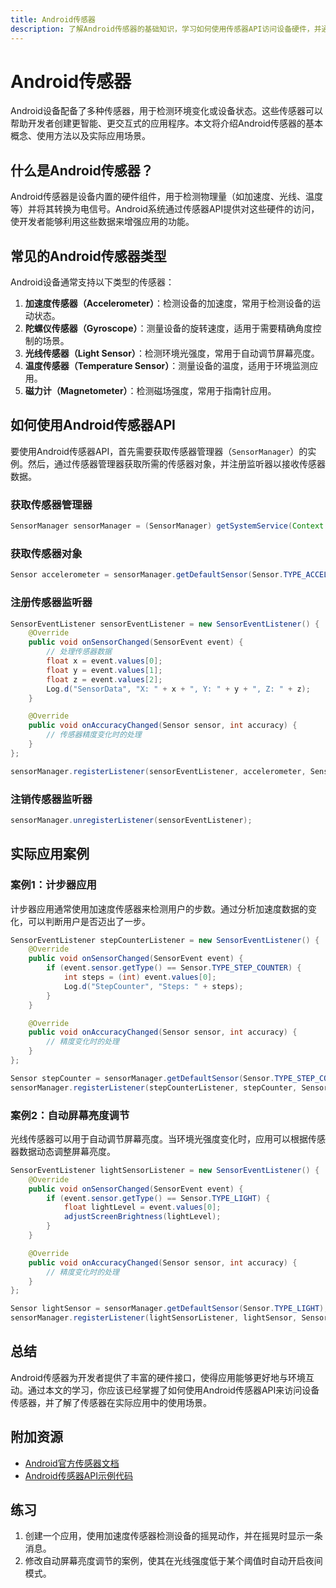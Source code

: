 ```yaml
---
title: Android传感器
description: 了解Android传感器的基础知识，学习如何使用传感器API访问设备硬件，并通过实际案例掌握传感器的应用场景。
---
```


# Android传感器

Android设备配备了多种传感器，用于检测环境变化或设备状态。这些传感器可以帮助开发者创建更智能、更交互式的应用程序。本文将介绍Android传感器的基本概念、使用方法以及实际应用场景。

## 什么是Android传感器？

Android传感器是设备内置的硬件组件，用于检测物理量（如加速度、光线、温度等）并将其转换为电信号。Android系统通过传感器API提供对这些硬件的访问，使开发者能够利用这些数据来增强应用的功能。

## 常见的Android传感器类型

Android设备通常支持以下类型的传感器：

1. **加速度传感器（Accelerometer）**：检测设备的加速度，常用于检测设备的运动状态。
2. **陀螺仪传感器（Gyroscope）**：测量设备的旋转速度，适用于需要精确角度控制的场景。
3. **光线传感器（Light Sensor）**：检测环境光强度，常用于自动调节屏幕亮度。
4. **温度传感器（Temperature Sensor）**：测量设备的温度，适用于环境监测应用。
5. **磁力计（Magnetometer）**：检测磁场强度，常用于指南针应用。

## 如何使用Android传感器API

要使用Android传感器API，首先需要获取传感器管理器（`SensorManager`）的实例。然后，通过传感器管理器获取所需的传感器对象，并注册监听器以接收传感器数据。

### 获取传感器管理器

```java
SensorManager sensorManager = (SensorManager) getSystemService(Context.SENSOR_SERVICE);
```

### 获取传感器对象

```java
Sensor accelerometer = sensorManager.getDefaultSensor(Sensor.TYPE_ACCELEROMETER);
```

### 注册传感器监听器

```java
SensorEventListener sensorEventListener = new SensorEventListener() {
    @Override
    public void onSensorChanged(SensorEvent event) {
        // 处理传感器数据
        float x = event.values[0];
        float y = event.values[1];
        float z = event.values[2];
        Log.d("SensorData", "X: " + x + ", Y: " + y + ", Z: " + z);
    }

    @Override
    public void onAccuracyChanged(Sensor sensor, int accuracy) {
        // 传感器精度变化时的处理
    }
};

sensorManager.registerListener(sensorEventListener, accelerometer, SensorManager.SENSOR_DELAY_NORMAL);
```

### 注销传感器监听器

```java
sensorManager.unregisterListener(sensorEventListener);
```

## 实际应用案例

### 案例1：计步器应用

计步器应用通常使用加速度传感器来检测用户的步数。通过分析加速度数据的变化，可以判断用户是否迈出了一步。

```java
SensorEventListener stepCounterListener = new SensorEventListener() {
    @Override
    public void onSensorChanged(SensorEvent event) {
        if (event.sensor.getType() == Sensor.TYPE_STEP_COUNTER) {
            int steps = (int) event.values[0];
            Log.d("StepCounter", "Steps: " + steps);
        }
    }

    @Override
    public void onAccuracyChanged(Sensor sensor, int accuracy) {
        // 精度变化时的处理
    }
};

Sensor stepCounter = sensorManager.getDefaultSensor(Sensor.TYPE_STEP_COUNTER);
sensorManager.registerListener(stepCounterListener, stepCounter, SensorManager.SENSOR_DELAY_UI);
```

### 案例2：自动屏幕亮度调节

光线传感器可以用于自动调节屏幕亮度。当环境光强度变化时，应用可以根据传感器数据动态调整屏幕亮度。

```java
SensorEventListener lightSensorListener = new SensorEventListener() {
    @Override
    public void onSensorChanged(SensorEvent event) {
        if (event.sensor.getType() == Sensor.TYPE_LIGHT) {
            float lightLevel = event.values[0];
            adjustScreenBrightness(lightLevel);
        }
    }

    @Override
    public void onAccuracyChanged(Sensor sensor, int accuracy) {
        // 精度变化时的处理
    }
};

Sensor lightSensor = sensorManager.getDefaultSensor(Sensor.TYPE_LIGHT);
sensorManager.registerListener(lightSensorListener, lightSensor, SensorManager.SENSOR_DELAY_NORMAL);
```

## 总结

Android传感器为开发者提供了丰富的硬件接口，使得应用能够更好地与环境互动。通过本文的学习，你应该已经掌握了如何使用Android传感器API来访问设备传感器，并了解了传感器在实际应用中的使用场景。

## 附加资源

- [Android官方传感器文档](https://developer.android.com/guide/topics/sensors/sensors_overview)
- [Android传感器API示例代码](https://github.com/android/sensors-samples)

## 练习

1. 创建一个应用，使用加速度传感器检测设备的摇晃动作，并在摇晃时显示一条消息。
2. 修改自动屏幕亮度调节的案例，使其在光线强度低于某个阈值时自动开启夜间模式。
